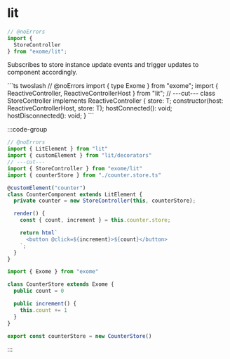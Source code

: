 # lit

```ts twoslash
// @noErrors
import {
  StoreController
} from "exome/lit";
```

<div className="api-explore">
<p className="api-explore-comment">
Subscribes to store instance update events and trigger updates to component accordingly.
</p>
```ts twoslash
// @noErrors
import { type Exome } from "exome";
import { ReactiveController, ReactiveControllerHost } from "lit";
// ---cut---
class StoreController<T extends Exome> implements ReactiveController {
  store: T;
  constructor(host: ReactiveControllerHost, store: T);
  hostConnected(): void;
  hostDisconnected(): void;
}
```
</div>

:::code-group

```ts twoslash [example.ts]
// @noErrors
import { LitElement } from "lit"
import { customElement } from "lit/decorators"
// ---cut---
import { StoreController } from "exome/lit"
import { counterStore } from "./counter.store.ts"

@customElement("counter")
class CounterComponent extends LitElement {
  private counter = new StoreController(this, counterStore);

  render() {
    const { count, increment } = this.counter.store;

    return html`
      <button @click=${increment}>${count}</button>
    `;
  }
}
```

```ts twoslash [counter.store.ts] filename="counter.store.ts"
import { Exome } from "exome"

class CounterStore extends Exome {
  public count = 0

  public increment() {
    this.count += 1
  }
}

export const counterStore = new CounterStore()
```

:::
